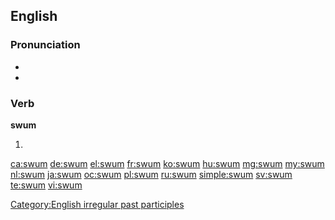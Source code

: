 ==English==

===Pronunciation===
* {{IPA|/swʌm/}}
* {{rhymes|ʌm}}

===Verb===
'''swum'''

# {{past participle of|swim}}

[[Category:English irregular past participles]]

[[ca:swum]]
[[de:swum]]
[[el:swum]]
[[fr:swum]]
[[ko:swum]]
[[hu:swum]]
[[mg:swum]]
[[my:swum]]
[[nl:swum]]
[[ja:swum]]
[[oc:swum]]
[[pl:swum]]
[[ru:swum]]
[[simple:swum]]
[[sv:swum]]
[[te:swum]]
[[vi:swum]]